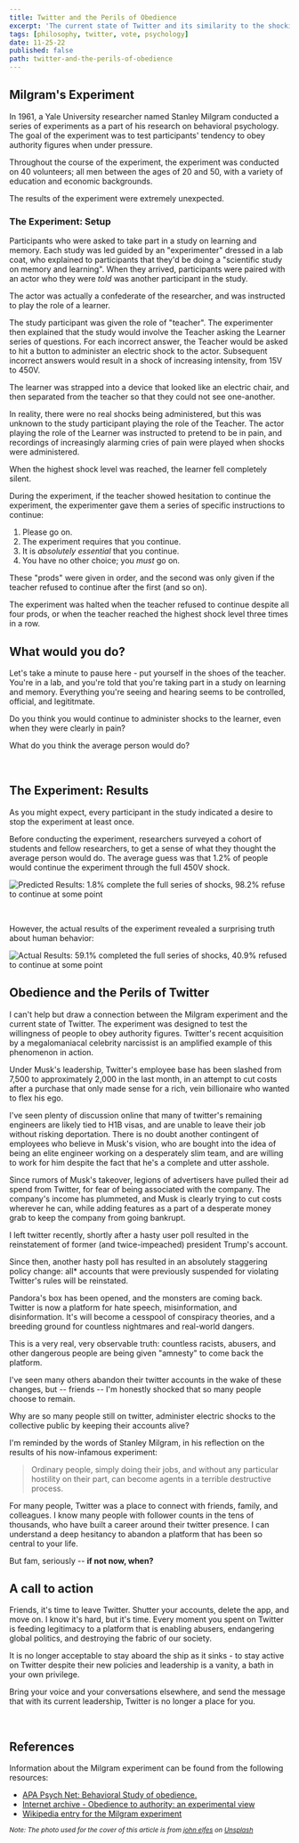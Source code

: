```yaml
---
title: Twitter and the Perils of Obedience
excerpt: 'The current state of Twitter and its similarity to the shocking results of a 1961 experiment by Yale Researcher Stanley Milgram.'
tags: [philosophy, twitter, vote, psychology]
date: 11-25-22
published: false
path: twitter-and-the-perils-of-obedience
---
```


## Milgram's Experiment

In 1961, a Yale University researcher named Stanley Milgram conducted a series of experiments as a part of his research on behavioral psychology. The goal of the experiment was to test participants' tendency to obey authority figures when under pressure.

Throughout the course of the experiment, the experiment was conducted on 40 volunteers; all men between the ages of 20 and 50, with a variety of education and economic backgrounds.

The results of the experiment were extremely unexpected.

### The Experiment: Setup

Participants who were asked to take part in a study on learning and memory. Each study was led guided by an "experimenter" dressed in a lab coat, who explained to participants that they'd be doing a "scientific study on memory and learning". When they arrived, participants were paired with an actor who they were _told_ was another participant in the study.

The actor was actually a confederate of the researcher, and was instructed to play the role of a learner.

The study participant was given the role of "teacher". The experimenter then explained that the study would involve the Teacher asking the Learner series of questions. For each incorrect answer, the Teacher would be asked to hit a button to administer an electric shock to the actor. Subsequent incorrect answers would result in a shock of increasing intensity, from 15V to 450V.

The learner was strapped into a device that looked like an electric chair, and then separated from the teacher so that they could not see one-another.

In reality, there were no real shocks being administered, but this was unknown to the study participant playing the role of the Teacher. The actor playing the role of the Learner was instructed to pretend to be in pain, and recordings of increasingly alarming cries of pain were played when shocks were administered.

When the highest shock level was reached, the learner fell completely silent.

During the experiment, if the teacher showed hesitation to continue the experiment, the experimenter gave them a series of specific instructions to continue:

1. Please go on.
1. The experiment requires that you continue.
1. It is _absolutely essential_ that you continue.
1. You have no other choice; you _must_ go on.

These "prods" were given in order, and the second was only given if the teacher refused to continue after the first (and so on).

The experiment was halted when the teacher refused to continue despite all four prods, or when the teacher reached the highest shock level three times in a row.

## What would you do?

Let's take a minute to pause here - put yourself in the shoes of the teacher. You're in a lab, and you're told that you're taking part in a study on learning and memory. Everything you're seeing and hearing seems to be controlled, official, and legititmate.

Do you think you would continue to administer shocks to the learner, even when they were clearly in pain?

What do you think the average person would do?

<br />
<Colophon />

## The Experiment: Results

As you might expect, every participant in the study indicated a desire to stop the experiment at least once.

Before conducting the experiment, researchers surveyed a cohort of students and fellow researchers, to get a sense of what they thought the average person would do. The average guess was that 1.2% of people would continue the experiment through the full 450V shock.

<Image
  publicId="posts/twitter-and-the-perils-of-obedience/predicted-results"
  alt="Predicted Results: 1.8% complete the full series of shocks, 98.2% refuse to continue at some point"
  caption="Surveys predicted that very few participants would carry out the full series of shocks"
/>

<br />

However, the actual results of the experiment revealed a surprising truth about human behavior:

<Image
  publicId="posts/twitter-and-the-perils-of-obedience/actual-results"
  alt="Actual Results: 59.1% completed the full series of shocks, 40.9% refused to continue at some point"
  caption="The experimental results were much more grim."
/>

## Obedience and the Perils of Twitter

I can't help but draw a connection between the Milgram experiment and the current state of Twitter. The experiment was designed to test the willingness of people to obey authority figures. Twitter's recent acquisition by a megalomaniacal celebrity narcissist is an amplified example of this phenomenon in action.

Under Musk's leadership, Twitter's employee base has been slashed from 7,500 to approximately 2,000 in the last month, in an attempt to cut costs after a purchase that only made sense for a rich, vein billionaire who wanted to flex his ego.

I've seen plenty of discussion online that many of twitter's remaining engineers are likely tied to H1B visas, and are unable to leave their job without risking deportation. There is no doubt another contingent of employees who believe in Musk's vision, who are bought into the idea of being an elite engineer working on a desperately slim team, and are willing to work for him despite the fact that he's a complete and utter asshole.

Since rumors of Musk's takeover, legions of advertisers have pulled their ad spend from Twitter, for fear of being associated with the company. The company's income has plummeted, and Musk is clearly trying to cut costs wherever he can, while adding features as a part of a desperate money grab to keep the company from going bankrupt.

I left twitter recently, shortly after a hasty user poll resulted in the reinstatement of former (and twice-impeached) president Trump's account.

<Tweet tweetLink="irreverentmike/status/1594455660040572928" />

Since then, another hasty poll has resulted in an absolutely staggering policy change: all\* accounts that were previously suspended for violating Twitter's rules will be reinstated.

<Tweet tweetLink="/elonmusk/status/1595473875847942146" />

Pandora's box has been opened, and the monsters are coming back. Twitter is now a platform for hate speech, misinformation, and disinformation. It's will become a cesspool of conspiracy theories, and a breeding ground for countless nightmares and real-world dangers.

This is a very real, very observable truth: countless racists, abusers, and other dangerous people are being given "amnesty" to come back the platform.

I've seen many others abandon their twitter accounts in the wake of these changes, but -- friends -- I'm honestly shocked that so many people choose to remain.

Why are so many people still on twitter, administer electric shocks to the collective public by keeping their accounts alive?

I'm reminded by the words of Stanley Milgram, in his reflection on the results of his now-infamous experiment:

> Ordinary people, simply doing their jobs, and without any particular hostility on their part, can become agents in a terrible destructive process.

For many people, Twitter was a place to connect with friends, family, and colleagues. I know many people with follower counts in the tens of thousands, who have built a career around their twitter presence. I can understand a deep hesitancy to abandon a platform that has been so central to your life.

But fam, seriously -- **if not now, when?**

## A call to action

Friends, it's time to leave Twitter. Shutter your accounts, delete the app, and move on. I know it's hard, but it's time. Every moment you spent on Twitter is feeding legitimacy to a platform that is enabling abusers, endangering global politics, and destroying the fabric of our society.

It is no longer acceptable to stay aboard the ship as it sinks - to stay active on Twitter despite their new policies and leadership is a vanity, a bath in your own privilege.

Bring your voice and your conversations elsewhere, and send the message that with its current leadership, Twitter is no longer a place for you.

<br />
<Colophon />

## References

Information about the Milgram experiment can be found from the following resources:

- [APA Psych Net: Behavioral Study of obedience.](https://psycnet.apa.org/record/1964-03472-001)
- [Internet archive - Obedience to authority: an experimental view](https://archive.org/details/obedien_mil_1974_00_3145)
- [Wikipedia entry for the Milgram experiment](https://en.wikipedia.org/wiki/Milgram_experiment)

<small>

_Note: The photo used for the cover of this article is from [john elfes](https://unsplash.com/@johnelfes?utm_source=unsplash&utm_medium=referral&utm_content=creditCopyText) on [Unsplash](https://unsplash.com/?utm_source=unsplash&utm_medium=referral&utm_content=creditCopyText)_

</small>
